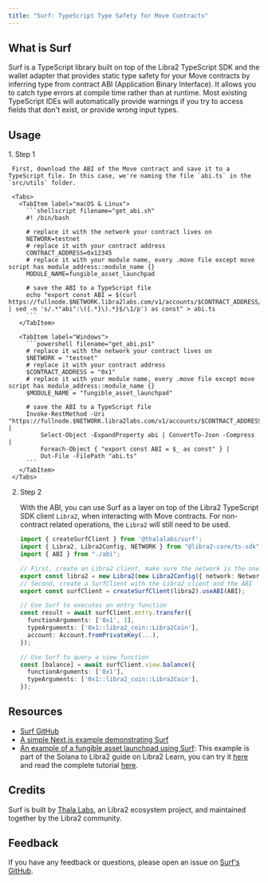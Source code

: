 ```yaml
---
title: "Surf: TypeScript Type Safety for Move Contracts"
---
```



## What is Surf

Surf is a TypeScript library built on top of the Libra2 TypeScript SDK and the wallet adapter that provides static type safety for your Move contracts by inferring type from contract ABI (Application Binary Interface). It allows you to catch type errors at compile time rather than at runtime. Most existing TypeScript IDEs will automatically provide warnings if you try to access fields that don't exist, or provide wrong input types.

## Usage

<Steps>
  1. Step 1

     First, download the ABI of the Move contract and save it to a TypeScript file. In this case, we're naming the file `abi.ts` in the `src/utils` folder.

     <Tabs>
       <TabItem label="macOS & Linux">
         ```shellscript filename="get_abi.sh"
         #! /bin/bash

         # replace it with the network your contract lives on
         NETWORK=testnet
         # replace it with your contract address
         CONTRACT_ADDRESS=0x12345
         # replace it with your module name, every .move file except move script has module_address::module_name {}
         MODULE_NAME=fungible_asset_launchpad

         # save the ABI to a TypeScript file
         echo "export const ABI = $(curl https://fullnode.$NETWORK.libra2labs.com/v1/accounts/$CONTRACT_ADDRESS/module/$MODULE_NAME | sed -n 's/.*"abi":\({.*}\).*}$/\1/p') as const" > abi.ts
         ```
       </TabItem>

       <TabItem label="Windows">
         ```powershell filename="get_abi.ps1"
         # replace it with the network your contract lives on
         $NETWORK = "testnet"
         # replace it with your contract address
         $CONTRACT_ADDRESS = "0x1"
         # replace it with your module name, every .move file except move script has module_address::module_name {}
         $MODULE_NAME = "fungible_asset_launchpad"

         # save the ABI to a TypeScript file
         Invoke-RestMethod -Uri "https://fullnode.$NETWORK.libra2labs.com/v1/accounts/$CONTRACT_ADDRESS/module/$MODULE_NAME" |
             Select-Object -ExpandProperty abi | ConvertTo-Json -Compress |
             Foreach-Object { "export const ABI = $_ as const" } |
             Out-File -FilePath "abi.ts"
         ```
       </TabItem>
     </Tabs>

  2. Step 2

     With the ABI, you can use Surf as a layer on top of the Libra2 TypeScript SDK client `Libra2`, when interacting with Move contracts. For non-contract related operations, the `Libra2` will still need to be used.

     ```typescript filename="src/utils/libra2.ts"
     import { createSurfClient } from '@thalalabs/surf';
     import { Libra2, Libra2Config, NETWORK } from "@libra2-core/ts-sdk";
     import { ABI } from "./abi";

     // First, create an Libra2 client, make sure the network is the one that contract lives on
     export const libra2 = new Libra2(new Libra2Config({ network: Network.DEVNET }));
     // Second, create a SurfClient with the Libra2 client and the ABI
     export const surfClient = createSurfClient(libra2).useABI(ABI);

     // Use Surf to executes an entry function
     const result = await surfClient.entry.transfer({
       functionArguments: ['0x1', 1],
       typeArguments: ['0x1::libra2_coin::Libra2Coin'],
       account: Account.fromPrivateKey(...),
     });

     // Use Surf to query a view function
     const [balance] = await surfClient.view.balance({
       functionArguments: ['0x1'],
       typeArguments: ['0x1::libra2_coin::Libra2Coin'],
     });
     ```
</Steps>

## Resources

- [Surf GitHub](https://github.com/ThalaLabs/surf)
- [A simple Next.js example demonstrating Surf](https://github.com/ThalaLabs/surf/tree/main/example)
- [An example of a fungible asset launchpad using Surf](https://github.com/libra2org/move-by-examples/tree/main/fungible-asset-launchpad): This example is part of the Solana to Libra2 guide on Libra2 Learn, you can try it [here](https://fungible-asset-launchpad.vercel.app/) and read the complete tutorial [here](https://learn.libra2labs.com/en/tutorials/aptogotchi-intermediate/fungible-assets?workshop=solana-to-libra2).

## Credits

Surf is built by [Thala Labs](https://thala.fi/), an Libra2 ecosystem project, and maintained together by the Libra2 community.

## Feedback

If you have any feedback or questions, please open an issue on [Surf's GitHub](https://github.com/ThalaLabs/surf/issues).
